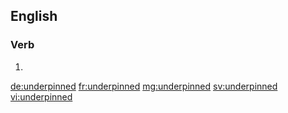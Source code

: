 ==English==

===Verb===
{{head|en}}

# {{en-past of|underpin}}

[[de:underpinned]]
[[fr:underpinned]]
[[mg:underpinned]]
[[sv:underpinned]]
[[vi:underpinned]]